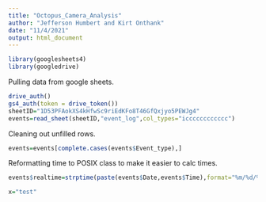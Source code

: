 ```yaml
---
title: "Octopus_Camera_Analysis"
author: "Jefferson Humbert and Kirt Onthank"
date: "11/4/2021"
output: html_document
---
```


```r
library(googlesheets4)
library(googledrive)
```


Pulling data from google sheets.
```r
drive_auth()
gs4_auth(token = drive_token())
sheetID="1D53PFAokXS4kHfwSc9riEdKFo8T46GfQxjyo5PEWJg4"
events=read_sheet(sheetID,"event_log",col_types="icccccccccccc")
```

Cleaning out unfilled rows.
```r
events=events[complete.cases(events$Event_type),]
```

Reformatting time to POSIX class to make it easier to calc times.
```r
events$realtime=strptime(paste(events$Date,events$Time),format="%m/%d/%Y %H:%M:%S")
```


```r
x="test"
```

